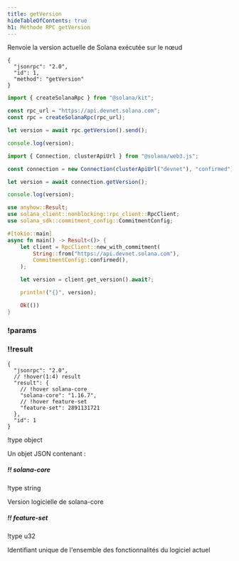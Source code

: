 ```yaml
---
title: getVersion
hideTableOfContents: true
h1: Méthode RPC getVersion
---
```


Renvoie la version actuelle de Solana exécutée sur le nœud

<APIMethod>

```jsonc !!request curl
{
  "jsonrpc": "2.0",
  "id": 1,
  "method": "getVersion"
}
```

```ts !!request title="Kit"
import { createSolanaRpc } from "@solana/kit";

const rpc_url = "https://api.devnet.solana.com";
const rpc = createSolanaRpc(rpc_url);

let version = await rpc.getVersion().send();

console.log(version);
```

```ts !!request title="web3.js"
import { Connection, clusterApiUrl } from "@solana/web3.js";

const connection = new Connection(clusterApiUrl("devnet"), "confirmed");

let version = await connection.getVersion();

console.log(version);
```

```rs !!request title="Rust"
use anyhow::Result;
use solana_client::nonblocking::rpc_client::RpcClient;
use solana_sdk::commitment_config::CommitmentConfig;

#[tokio::main]
async fn main() -> Result<()> {
    let client = RpcClient::new_with_commitment(
        String::from("https://api.devnet.solana.com"),
        CommitmentConfig::confirmed(),
    );

    let version = client.get_version().await?;

    println!("{}", version);

    Ok(())
}
```

### !params

### !!result

```jsonc !response
{
  "jsonrpc": "2.0",
  // !hover(1:4) result
  "result": {
    // !hover solana-core
    "solana-core": "1.16.7",
    // !hover feature-set
    "feature-set": 2891131721
  },
  "id": 1
}
```

!type object

Un objet JSON contenant :

##### !! solana-core

!type string

Version logicielle de solana-core

##### !! feature-set

!type u32

Identifiant unique de l'ensemble des fonctionnalités du logiciel actuel

</APIMethod>
